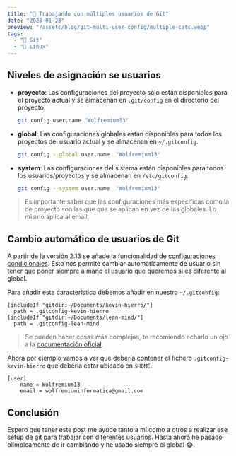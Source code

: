 ```yaml
---
title: "👯 Trabajando con múltiples usuarios de Git"
date: "2023-01-23"
preview: "/assets/blog/git-multi-user-config/multiple-cats.webp"
tags:
  - "🙈 Git"
  - "🐧 Linux"
---
```


## Niveles de asignación se usuarios

- **proyecto**: Las configuraciones del proyecto sólo están disponibles para el
  proyecto actual y se almacenan en `.git/config` en el directorio del proyecto.

  ```bash
  git config user.name "Wolfremium13"
  ```

- **global**: Las configuraciones globales están disponibles para todos los
  proyectos del usuario actual y se almacenan en `~/.gitconfig`.

  ```bash
  git config --global user.name  "Wolfremium13"
  ```

- **system**: Las configuraciones del sistema están disponibles para todos los
  usuarios/proyectos y se almacenan en `/etc/gitconfig`.

  ```bash
  git config --system user.name  "Wolfremium13"
  ```

> Es importante saber que las configuraciones más especificas como la de
> proyecto son las que que se aplican en vez de las globales. Lo mismo aplica al
> email.

## Cambio automático de usuarios de Git

A partir de la versión 2.13 se añade la funcionalidad de
[configuraciones condicionales](https://git-scm.com/docs/git-config#_includes).
Esto nos permite cambiar automáticamente de usuario sin tener que poner siempre
a mano el usuario que queremos si es diferente al global.

Para añadir esta característica debemos añadir en nuestro `~/.gitconfig`:

```
[includeIf "gitdir:~/Documents/kevin-hierro/"]
  path = .gitconfig-kevin-hierro
[includeIf "gitdir:~/Documents/lean-mind/"]
  path = .gitconfig-lean-mind
```

> Se pueden hacer cosas más complejas, te recomiendo echarlo un ojo a la
> [documentación oficial](https://git-scm.com/docs/git-config).

Ahora por ejemplo vamos a ver que debería contener el fichero
`.gitconfig-kevin-hierro` que debería estar ubicado en `$HOME`.

```
[user]
    name = Wolfremium13
    email = wolfremiuminformatica@gmail.com
```

## Conclusión

Espero que tener este post me ayude tanto a mí como a otros a realizar ese setup
de git para trabajar con diferentes usuarios. Hasta ahora he pasado
olímpicamente de ir cambiando y he usado siempre el global 😂.
